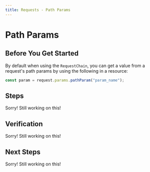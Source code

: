 ```yaml
---
title: Requests - Path Params
---
```


# Path Params

## Before You Get Started

By default when using the `RequestChain`, you can get a value from a request's path params by using the following in a resource:

```typescript
const param = request.params.pathParam("param_name");
```

## Steps

Sorry! Still working on this!

## Verification

Sorry! Still working on this!

## Next Steps

Sorry! Still working on this!